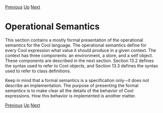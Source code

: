 [[Type Checking Rules|Previous]] [[The Cool Reference Manual|Up]] [[Environment and the Store|Next]]
= Operational Semantics =

This section contains a mostly formal presentation of the operational semantics for the Cool language. The operational semantics define for every Cool expression what value it should produce in a given context. The context has three components: an environment, a store, and a self object. These components are described in the next section. Section 13.2 defines the syntax used to refer to Cool objects, and Section 13.3 defines the syntax used to refer to class definitions.

Keep in mind that a formal semantics is a specification only--it does not describe an implementation. The purpose of presenting the formal semantics is to make clear all the details of the behavior of Cool expressions. How this behavior is implemented is another matter.

[[Type Checking Rules|Previous]] [[The Cool Reference Manual|Up]] [[Environment and the Store|Next]]